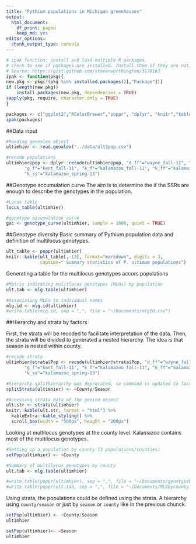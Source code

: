 ```yaml
---
title: "Pythium populations in Michigan greenhouses"
output:
  html_document:
    df_print: paged
    keep_md: yes
editor_options:
  chunk_output_type: console
---
```


```r
# ipak function: install and load multiple R packages.
# check to see if packages are installed. Install them if they are not, then load them into the R session.
# Source: https://gist.github.com/stevenworthington/3178163
ipak <- function(pkg){
new.pkg <- pkg[!(pkg %in% installed.packages()[,"Package"])]
if (length(new.pkg)) 
    install.packages(new.pkg, dependencies = TRUE)
sapply(pkg, require, character.only = TRUE)
}
```


```r
packages <- c("ggplot2","RColorBrewer","poppr", "dplyr", "knitr","kableExtra")
ipak(packages)
```

##Data input
```r
#Reading genealex object
ultimhier <- read.genalex("../data/ult3pop.csv")

#recode populations
ultimhier@pop <- dplyr::recode(ultimhier@pop, "d_ff"="wayne_fall-12", "d_ss"="wayne_spring-13", 
       "g_f"="kent_fall-11", "k_f"="kalamazoo_fall-11", "k_ff"="kalamazoo_fall-12",
       "k_ss"="kalamazoo_spring-13")
```


##Genotype accumulation curve
The aim is to determine the if the SSRs are enough to describe the genotypes in the population.

```r
#Locus table
locus_table(ultimhier)

#genotype accumulation curve
gac <- genotype_curve(ultimhier, sample = 1000, quiet = TRUE)
```

##Genotype diversity
Basic summary of Pythium population data and definition of multilocus genotypes.
```r
ult_table <- poppr(ultimhier)
knitr::kable(ult_table[,-13], format="markdown", digits = 3,
             caption=" Summary statistics of P. ultimum populations")
```

Generating a table for the multilocus genotypes accors populations
```r
#Matrix indicating mulitlocus genotypes (MLGs) by population
ult.tab <- mlg.table(ultimhier)

#Associating MLGs to individual names
mlg.id <- mlg.id(ultimhier)
#write.table(mlg.id, sep = ",", file = "~/Documents/mlgID.csv")
```


##Hierarchy and strata by factors

First, the strata will be recoded to facilitate interpretation of the data.  Then, the strata will be divided to generated a nested 
hierarchy.  The idea is that season is nested within county.
```r
#recode strata
ultimhier@strata$Pop <- recode(ultimhier@strata$Pop, "d_ff"="wayne_fall-12", "d_ss"="wayne_spring-13", 
       "g_f"="kent_fall-11", "k_f"="kalamazoo_fall-11", "k_ff"="kalamazoo_fall-12",
       "k_ss"="kalamazoo_spring-13")

#hierarchy splithierarchy was deprecated, so command is updated to last version poppr
splitStrata(ultimhier) <- ~County/Season

#Accessing strata data of the genind object
ult.str <- strata(ultimhier)
knitr::kable(ult.str, format = "html") %>%
  kableExtra::kable_styling() %>%
  scroll_box(width = "500px", height = "200px")
```


Looking at multilocus genotypes at the county level.  Kalamazoo contains most of the multilocus genotypes.
```r
#Setting up a population by county (3 populations/counties)
setPop(ultimhier) <- ~County

#Summary of multilocus genotypes by county
ult.tab <- mlg.table(ultimhier)

#write.table(poppr(ultimhier), sep = ",", file = "~/Documents/genotypebycounty.csv")
#write.table(poppr(ult.tab, sep = ",", file = "~/Documents/MLGbycounty.csv")
```

Using strata, the populations could be defined using the strata.  A hierarchy using `county/season` or just by `season` or `county` like in the previous chunck.

```r
setPop(ultimhier) <- ~County/Season
ultimhier

setPop(ultimhier)<- ~Season
ultimhier
```


